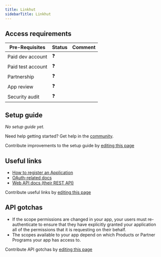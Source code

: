 ```yaml
---
title: Linkhut
sidebarTitle: Linkhut
---
```



<Overview />
<PreBuiltTooling />
<PreBuiltUseCases />

## Access requirements
| Pre-Requisites | Status | Comment|
| - | - | - |
| Paid dev account | ❓ |  |
| Paid test account | ❓ |  |
| Partnership | ❓ | |
| App review | ❓ |  |
| Security audit | ❓ | |


## Setup guide

_No setup guide yet._

<Tip>Need help getting started? Get help in the [community](https://nango.dev/slack).</Tip>

<Note>Contribute improvements to the setup guide by [editing this page](https://github.com/nangohq/nango/tree/master/docs/integrations/all/linkhut.mdx)</Note>


## Useful links

-   [How to register an Application](https://ln.ht/_/login)
-   [OAuth-related docs](https://docs.linkhut.org/overview.html#oauth-applications)
-   [Web API docs (their REST API)](https://docs.linkhut.org/posts.html#content)

<Note>Contribute useful links by [editing this page](https://github.com/nangohq/nango/tree/master/docs/integrations/all/linkhut.mdx)</Note>

## API gotchas

-   If the scope permissions are changed in your app, your users must re-authenticate to ensure that they have explicitly granted your application all of the permissions that it is requesting on their behalf.
-   The scopes available to your app depend on which Products or Partner Programs your app has access to.

<Note>Contribute API gotchas by [editing this page](https://github.com/nangohq/nango/tree/master/docs/integrations/all/linkhut.mdx)</Note>
